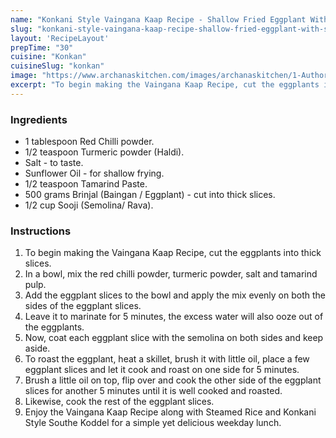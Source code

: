 ---
name: "Konkani Style Vaingana Kaap Recipe - Shallow Fried Eggplant With Semolina"
slug: "konkani-style-vaingana-kaap-recipe-shallow-fried-eggplant-with-semolina"
layout: 'RecipeLayout'
prepTime: "30"
cuisine: "Konkan"
cuisineSlug: "konkan"
image: "https://www.archanaskitchen.com/images/archanaskitchen/1-Author/nithya.anantham/Vaingana_Kaap_Recipe_Shallow_Fried_Eggplant_with_Semolina.jpg"
excerpt: "To begin making the Vaingana Kaap Recipe, cut the eggplants into thick slices"
---

### Ingredients

- 1 tablespoon Red Chilli powder.
- 1/2 teaspoon Turmeric powder (Haldi).
- Salt - to taste.
- Sunflower Oil - for shallow frying.
- 1/2 teaspoon Tamarind Paste.
- 500 grams Brinjal (Baingan / Eggplant) - cut into thick slices.
- 1/2 cup Sooji (Semolina/ Rava).

### Instructions

1. To begin making the Vaingana Kaap Recipe, cut the eggplants into thick slices.
1. In a bowl, mix the red chilli powder, turmeric powder, salt and tamarind pulp.
1. Add the eggplant slices to the bowl and apply the mix evenly on both the sides of the eggplant slices.
1. Leave it to marinate for 5 minutes, the excess water will also ooze out of the eggplants.
1. Now, coat each eggplant slice with the semolina on both sides and keep aside.
1. To roast the eggplant, heat a skillet, brush it with little oil, place a few eggplant slices and let it cook and roast on one side for 5 minutes.
1. Brush a little oil on top, flip over and cook the other side of the eggplant slices for another 5 minutes until it is well cooked and roasted.
1. Likewise, cook the rest of the eggplant slices.
1. Enjoy the Vaingana Kaap Recipe along with Steamed Rice and Konkani Style Southe Koddel for a simple yet delicious weekday lunch.
